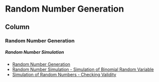 Random Number Generation {data-navmenu="Random NumberGeneration"}
===========================================================

Column {.tabset}
-----------------------------------

### Random Number Generation

<h5> Random Number Simulation</h5>


* <a href="https://youtu.be/3Czl6_jTZmc/">	Random Number Generation	</a>	
* <a href="https://youtu.be/Aqz3hY5ssPM/">	Random Number Simulation -  Simulation of Binomial Random Variable	</a>	
* <a href="https://youtu.be/MfbM21osnvw/">	Simulation of Random Numbers - Checking Validity	</a>	

